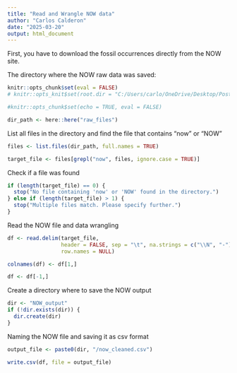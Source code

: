 ---
title: "Read and Wrangle NOW data"
author: "Carlos Calderon"
date: "2025-03-20"
output: html_document
---

First, you have to download the fossil occurrences directly from the NOW site.

The directory where the NOW raw data was saved:

```{r setup, include=FALSE}
knitr::opts_chunk$set(eval = FALSE)
# knitr::opts_knit$set(root.dir = "C:/Users/carlo/OneDrive/Desktop/Post_doc_SP/workshop_Tiago")  # Adjust path

#knitr::opts_chunk$set(echo = TRUE, eval = FALSE)
```

```{r, eval = FALSE}
dir_path <- here::here("raw_files")
```

List all files in the directory and find the file that contains "now" or "NOW"


```{r, eval = FALSE}
 
files <- list.files(dir_path, full.names = TRUE)

target_file <- files[grepl("now", files, ignore.case = TRUE)]
```

Check if a file was found

```{r, eval = FALSE}

if (length(target_file) == 0) {
  stop("No file containing 'now' or 'NOW' found in the directory.")
} else if (length(target_file) > 1) {
  stop("Multiple files match. Please specify further.")
}
```

Read the NOW file and data wrangling

```{r, eval = FALSE}
df <- read.delim(target_file,
                 header = FALSE, sep = "\t", na.strings = c("\\N", "-"),
                 row.names = NULL) 

colnames(df) <- df[1,]

df <- df[-1,]
```


Create a directory where to save the NOW output

```{r, eval = FALSE}
dir <- "NOW_output"
if (!dir.exists(dir)) {
  dir.create(dir)
}
```

Naming the NOW file and saving it as csv format

```{r, eval = FALSE}
output_file <- paste0(dir, "/now_cleaned.csv")

write.csv(df, file = output_file)
```

